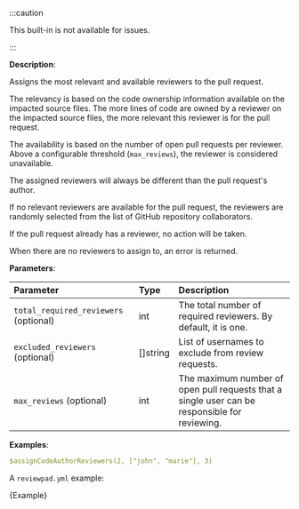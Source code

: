 
:::caution

This built-in is not available for issues.

:::

**Description**:

Assigns the most relevant and available reviewers to the pull request.

The relevancy is based on the code ownership information available on the impacted source files. The more lines of code are owned by a reviewer on the impacted source files, the more relevant this reviewer is for the pull request.

The availability is based on the number of open pull requests per reviewer. Above a configurable threshold (`max_reviews`), the reviewer is considered unavailable.

The assigned reviewers will always be different than the pull request's author.

If no relevant reviewers are available for the pull request, the reviewers are randomly selected from the list of GitHub repository collaborators.

If the pull request already has a reviewer, no action will be taken.

When there are no reviewers to assign to, an error is returned.

**Parameters**:

| Parameter                             | Type     | Description                                                                                   |
| :------------------------------------ | :--------| :-------------------------------------------------------------------------------------------- |
| `total_required_reviewers` (optional) | int      | The total number of required reviewers. By default, it is one.                                |
| `excluded_reviewers` (optional)       | []string | List of usernames to exclude from review requests.                                            |
| `max_reviews` (optional)              | int      | The maximum number of open pull requests that a single user can be responsible for reviewing. |

**Examples**:

```yml
$assignCodeAuthorReviewers(2, ["john", "marie"], 3)
```

A `reviewpad.yml` example:

<CodeBlock language="yml" title="reviewpad.yml">{Example}</CodeBlock>

